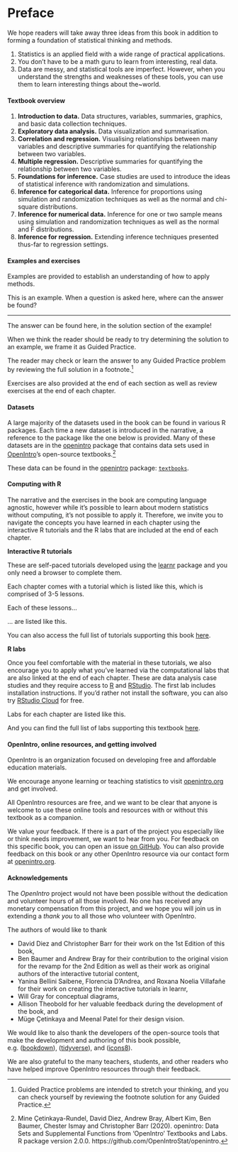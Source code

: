 # Preface {-}

We hope readers will take away three ideas from this book in addition to forming a foundation of statistical thinking and methods.

1. Statistics is an applied field with a wide range of practical applications.
2. You don't have to be a math guru to learn from interesting, real data.
3. Data are messy, and statistical tools are imperfect. However, when you understand the strengths and weaknesses of these tools, you can use them to learn interesting things about the~world.

#### Textbook overview {-}

1. **Introduction to data.** Data structures, variables, summaries, graphics, and basic data collection techniques.
2. **Exploratory data analysis.** Data visualization and summarisation.
3. **Correlation and regression.** Visualising relationships between many variables and descriptive summaries for quantifying the relationship between two variables.
4. **Multiple regression.** Descriptive summaries for quantifying the relationship between two variables.
5. **Foundations for inference.** Case studies are used to introduce the ideas of statistical inference with randomization and simulations. 
6. **Inference for categorical data.** Inference for proportions using simulation and randomization techniques as well as the normal and chi-square distributions.
7. **Inference for numerical data.** Inference for one or two sample means using simulation and randomization techniques as well as the normal and F distributions.
8. **Inference for regression.** Extending inference techniques presented thus-far to regression settings.
<!--
Potential addition for 1st edition of IMS:
9. **Appendix: Probability.** An introduction to probability is provided as an optional reference. Exercises and additional probability content may be found in Chapter 3 of OpenIntro Statistics at [openintro.org/book/os](https://www.openintro.org/book/os/).
-->

#### Examples and exercises {-}

Examples are provided to establish an understanding of how to apply methods.

::: {.example}
This is an example. When a question is asked here, where can the answer be found?
  
---

The answer can be found here, in the solution section of the example!
:::

When we think the reader should be ready to try determining the solution to an example, we frame it as Guided Practice.

::: {.guidedpractice}
The reader may check or learn the answer to any Guided Practice problem by reviewing the full solution in a footnote.^[Guided Practice problems are intended to stretch your thinking, and you can check yourself by reviewing the footnote solution for any Guided Practice.]
:::

Exercises are also provided at the end of each section as well as review exercises at the end of each chapter. 
<!--
Solutions are given for odd-numbered exercises in Appendix A.
-->

#### Datasets {-}

A large majority of the datasets used in the book can be found in various R packages. 
Each time a new dataset is introduced in the narrative, a reference to the package like the one below is provided. 
Many of these datasets are in the [openintro](http://openintrostat.github.io/openintro) package that contains data sets used in [OpenIntro](https://www.openintro.org/)'s open-source textbooks.^[Mine Çetinkaya-Rundel, David Diez, Andrew Bray, Albert Kim, Ben Baumer, Chester Ismay and Christopher Barr (2020). openintro: Data Sets and Supplemental Functions from 'OpenIntro' Textbooks and Labs. R package version 2.0.0. https://github.com/OpenIntroStat/openintro.] 

::: {.data}
These data can be found in the [openintro](http://openintrostat.github.io/openintro) package: [`textbooks`](http://openintrostat.github.io/openintro/reference/textbooks.html).
::: 

#### Computing with R {-}

The narrative and the exercises in the book are computing language agnostic, however while it's possible to learn about modern statistics without computing, it's not possible to apply it. 
Therefore, we invite you to navigate the concepts you have learned in each chapter using the interactive R tutorials and the R labs that are included at the end of each chapter.

**Interactive R tutorials**

These are self-paced tutorials developed using the [learnr](https://rstudio.github.io/learnr/index.html) package and you only need a browser to complete them.  

::: {.alltutorials}
Each chapter comes with a tutorial which is listed like this, which is comprised of 3-5 lessons.
:::

::: {.singletutorial}
Each of these lessons...
:::

::: {.singletutorial}
... are listed like this.
:::

You can also access the full list of tutorials supporting this book [here](https://openintrostat.github.io/ims-tutorials/).

**R labs**

Once you feel comfortable with the material in these tutorials, we also encourage you to apply what you've learned via the computational labs that are also linked at the end of each chapter. 
These are data analysis case studies and they require access to [R](https://cran.r-project.org/) and [RStudio](https://rstudio.com/products/rstudio/).
The first lab includes installation instructions. 
If you'd rather not install the software, you can also try [RStudio Cloud](https://rstudio.cloud/) for free. 

::: {.singlelab}
Labs for each chapter are listed like this.
:::

::: {.alllabs}
And you can find the full list of labs supporting this textbook [here](http://openintrostat.github.io/oilabs-tidy/).
:::

#### OpenIntro, online resources, and getting involved {-}

OpenIntro is an organization focused on developing free and affordable education materials.

We encourage anyone learning or teaching statistics to visit [openintro.org](http://www.openintro.org) and get involved. 

All OpenIntro resources are free, and we want to be clear that anyone is welcome to use these online tools and resources with or without this textbook as a companion.

We value your feedback. If there is a part of the project you especially like or think needs improvement, we want to hear from you. 
For feedback on this specific book, you can open an issue [on GitHub](https://github.com/openintrostat/ims/issues). 
You can also provide feedback on this book or any other OpenIntro resource via our contact form at [openintro.org](https://www.openintro.org/form/?f=contact).

#### Acknowledgements {-}

The *OpenIntro* project would not have been possible without the dedication and volunteer hours of all those involved. No one has received any monetary compensation from this project, and we hope you will join us in extending a *thank you* to all those who volunteer with OpenIntro.

The authors of would like to thank 

- David Diez and Christopher Barr for their work on the 1st Edition of this book, 
- Ben Baumer and Andrew Bray for their contribution to the original vision for the revamp for the 2nd Edition as well as their work as original authors of the interactive tutorial content, 
- Yanina Bellini Saibene, Florencia D'Andrea, and Roxana Noelia Villafañe for their work on creating the interactive tutorials in learnr,  
- Will Gray for conceptual diagrams, 
- Allison Theobold for her valuable feedback during the development of the book, and 
- Müge Çetinkaya and Meenal Patel for their design vision. 

We would like to also thank the developers of the open-source tools that make the development and authoring of this book possible, e.g. ([bookdown](https://bookdown.org/)), ([tidyverse](https://tidyverse.org/)), and  ([icons8](http://icons8.com/)).

We are also grateful to 
<!-- [...] for providing us with valuable feedback based on their experiences while teaching with this textbook, and to -->
the many teachers, students, and other readers who have helped improve OpenIntro resources through their feedback.
